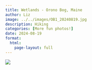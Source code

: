 ```yaml
---
title: Wetlands - Orono Bog, Maine
author: Liz
image: ../../images/OB1_20240819.jpg
description: Hiking
categories: [More fun photos!]
date: 2024-08-19
format:
  html:
    page-layout: full
---
```


![](../../images/OB1_20240819.jpg)
